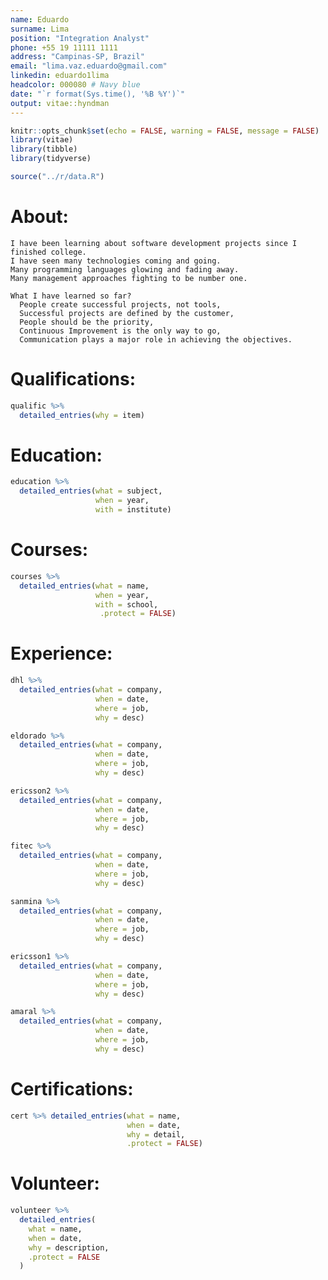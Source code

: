 ```yaml
---
name: Eduardo 
surname: Lima
position: "Integration Analyst"
phone: +55 19 11111 1111
address: "Campinas-SP, Brazil"
email: "lima.vaz.eduardo@gmail.com"
linkedin: eduardo1lima
headcolor: 000080 # Navy blue
date: "`r format(Sys.time(), '%B %Y')`"
output: vitae::hyndman
---
```


```r
knitr::opts_chunk$set(echo = FALSE, warning = FALSE, message = FALSE)
library(vitae)
library(tibble)
library(tidyverse)

source("../r/data.R")
```



# About:
```
I have been learning about software development projects since I finished college.  
I have seen many technologies coming and going. 
Many programming languages glowing and fading away.  
Many management approaches fighting to be number one.  

What I have learned so far?  
  People create successful projects, not tools,  
  Successful projects are defined by the customer,  
  People should be the priority,  
  Continuous Improvement is the only way to go,
  Communication plays a major role in achieving the objectives.  
```

# Qualifications:
```r
qualific %>% 
  detailed_entries(why = item)

```



# Education:

```r
education %>% 
  detailed_entries(what = subject,
                   when = year,
                   with = institute)
```


# Courses:
```r
courses %>% 
  detailed_entries(what = name,
                   when = year,
                   with = school,
                    .protect = FALSE)

```


\pagebreak

# Experience:
```r
dhl %>% 
  detailed_entries(what = company,
                   when = date,
                   where = job,
                   why = desc)

eldorado %>% 
  detailed_entries(what = company,
                   when = date,
                   where = job,
                   why = desc)

ericsson2 %>% 
  detailed_entries(what = company,
                   when = date,
                   where = job,
                   why = desc)

fitec %>% 
  detailed_entries(what = company,
                   when = date,
                   where = job,
                   why = desc)

sanmina %>% 
  detailed_entries(what = company,
                   when = date,
                   where = job,
                   why = desc)

ericsson1 %>% 
  detailed_entries(what = company,
                   when = date,
                   where = job,
                   why = desc)

amaral %>% 
  detailed_entries(what = company,
                   when = date,
                   where = job,
                   why = desc)

```


# Certifications:
```r
cert %>% detailed_entries(what = name,
                          when = date,
                          why = detail,
                          .protect = FALSE)

```




# Volunteer:
```r
volunteer %>% 
  detailed_entries(
    what = name,
    when = date,
    why = description,
    .protect = FALSE
  )

```



